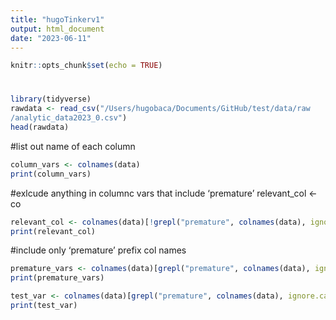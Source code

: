 ```yaml
---
title: "hugoTinkerv1"
output: html_document
date: "2023-06-11"
---
```


```r
knitr::opts_chunk$set(echo = TRUE)
```
#
```r
library(tidyverse)
rawdata <- read_csv("/Users/hugobaca/Documents/GitHub/test/data/raw
/analytic_data2023_0.csv")
head(rawdata)
```
#list out name of each column 
```r
column_vars <- colnames(data)
print(column_vars)
```
#exlcude anything in columnc vars that include 'premature'
relevant_col <- co
```r
relevant_col <- colnames(data)[!grepl("premature", colnames(data), ignore.case = TRUE)]
print(relevant_col)
```
#include only 'premature' prefix col names
```r
premature_vars <- colnames(data)[grepl("premature", colnames(data), ignore.case = False)]
print(premature_vars)
```

```r
test_var <- colnames(data)[grepl("premature", colnames(data), ignore.case = FALSE)]
print(test_var)
```


